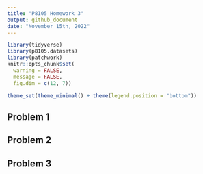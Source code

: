 ```yaml
---
title: "P8105 Homework 3"
output: github_document
date: "November 15th, 2022"
---
```


```r
library(tidyverse)
library(p8105.datasets)
library(patchwork)
knitr::opts_chunk$set(
  warning = FALSE, 
  message = FALSE,
  fig.dim = c(12, 7))

theme_set(theme_minimal() + theme(legend.position = "bottom"))
```

## Problem 1

## Problem 2

## Problem 3

